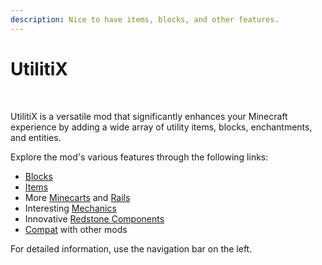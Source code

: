 ```yaml
---
description: Nice to have items, blocks, and other features.
---
```


# UtilitiX


<ProjectHeader slug="utilitix" mcVersion="1.17" />

<br/>

UtilitiX is a versatile mod that significantly enhances your Minecraft experience by adding a wide array of utility
items, blocks, enchantments, and entities.

Explore the mod's various features through the following links:
- [Blocks](blocks.mdx)
- [Items](items.mdx)
- More [Minecarts](misc.mdx#minecarts) and [Rails](blocks.mdx#rails)
- Interesting [Mechanics](misc.mdx#mechanics)
- Innovative [Redstone Components](blocks.mdx#weak-redstone-torch)
- [Compat](compat.mdx) with other mods

For detailed information, use the navigation bar on the left.
